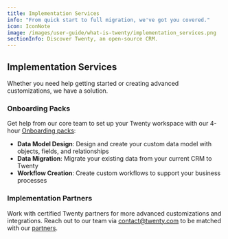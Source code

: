 ```yaml
---
title: Implementation Services
info: "From quick start to full migration, we've got you covered."
icon: IconNote
image: /images/user-guide/what-is-twenty/implementation_services.png
sectionInfo: Discover Twenty, an open-source CRM.
---
```


## Implementation Services
Whether you need help getting started or creating advanced customizations, we have a solution.

### Onboarding Packs
Get help from our core team to set up your Twenty workspace with our 4-hour [Onboarding packs](https://twenty.com/onboarding-packages):

- **Data Model Design**: Design and create your custom data model with objects, fields, and relationships
- **Data Migration**: Migrate your existing data from your current CRM to Twenty
- **Workflow Creation**: Create custom workflows to support your business processes

### Implementation Partners
Work with certified Twenty partners for more advanced customizations and integrations. Reach out to our team via contact@twenty.com to be matched with our [partners](https://twenty.com/implementation-services).


<ArticleEditContent></ArticleEditContent>
